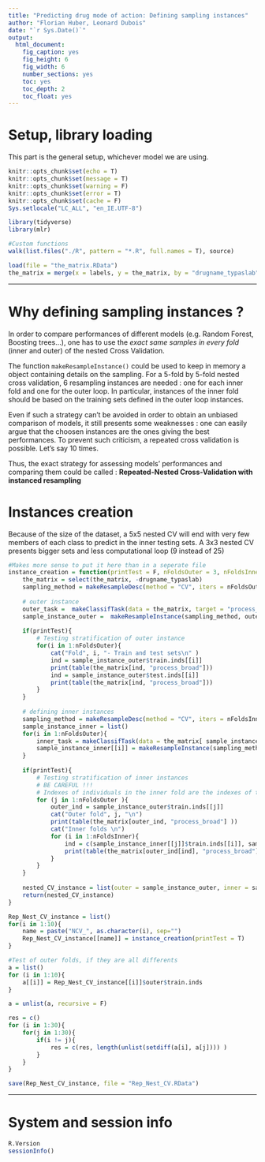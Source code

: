 ```yaml
---
title: "Predicting drug mode of action: Defining sampling instances"
author: "Florian Huber, Leonard Dubois"
date: "`r Sys.Date()`"
output:
  html_document:
    fig_caption: yes
    fig_height: 6
    fig_width: 6
    number_sections: yes
    toc: yes
    toc_depth: 2
    toc_float: yes
---
```


# Setup, library loading

This part is the general setup, whichever model we are using.

```r
knitr::opts_chunk$set(echo = T)
knitr::opts_chunk$set(message = T)
knitr::opts_chunk$set(warning = F)
knitr::opts_chunk$set(error = T)
knitr::opts_chunk$set(cache = F)
Sys.setlocale("LC_ALL", "en_IE.UTF-8")

library(tidyverse)
library(mlr)

#Custom functions
walk(list.files("./R", pattern = "*.R", full.names = T), source)

load(file = "the_matrix.RData")
the_matrix = merge(x = labels, y = the_matrix, by = "drugname_typaslab", all.y = T)

```

***

# Why defining sampling instances ?

In order to compare performances of different models (e.g. Random Forest, Boosting trees...), one has to use the *exact same samples in every fold* (inner and outer) of the nested Cross Validation.

The function ` makeResampleInstance()` could be used to keep in memory a object containing details on the sampling. For a 5-fold by 5-fold nested cross validation, 6 resampling instances are needed : one for each inner fold and one for the outer loop. In particular, instances of the inner fold should be based on the training sets defined in the outer loop instances.

Even if such a strategy can't be avoided in order to obtain an unbiased comparison of models, it still presents some weaknesses : one can easily argue that the choosen instances are the ones giving the best performances. To prevent such criticism, a repeated cross validation is possible. Let's say 10 times.

Thus, the exact strategy for assessing models' performances and comparing them could be called : **Repeated-Nested Cross-Validation with instanced resampling**


# Instances creation

Because of the size of the dataset, a 5x5 nested CV will end with very few members of each class to predict in the inner testing sets. A 3x3 nested CV presents bigger sets and less computational loop (9 instead of 25) 


```r

#Makes more sense to put it here than in a seperate file
instance_creation = function(printTest = F, nFoldsOuter = 3, nFoldsInner = 3){
    the_matrix = select(the_matrix, -drugname_typaslab)
    sampling_method = makeResampleDesc(method = "CV", iters = nFoldsOuter, stratify = TRUE)
    
    # outer instance
    outer_task =  makeClassifTask(data = the_matrix, target = "process_broad")
    sample_instance_outer =  makeResampleInstance(sampling_method, outer_task)
    
    if(printTest){
        # Testing stratification of outer instance
        for(i in 1:nFoldsOuter){
            cat("Fold", i, "- Train and test sets\n" )
            ind = sample_instance_outer$train.inds[[i]]
            print(table(the_matrix[ind, "process_broad"]))
            ind = sample_instance_outer$test.inds[[i]]
            print(table(the_matrix[ind, "process_broad"]))
        }
    }
    
    # defining inner instances
    sampling_method = makeResampleDesc(method = "CV", iters = nFoldsInner, stratify = TRUE)
    sample_instance_inner = list()
    for(i in 1:nFoldsOuter){
        inner_task = makeClassifTask(data = the_matrix[ sample_instance_outer$train.inds[[i]] , ], target = "process_broad")
        sample_instance_inner[[i]] = makeResampleInstance(sampling_method, inner_task)
    }
    
    if(printTest){
        # Testing stratification of inner instances
        # BE CAREFUL !!!
        # Indexes of individuals in the inner fold are the indexes of the vector of indexes of the corresponding outer fold 
        for (j in 1:nFoldsOuter ){
            outer_ind = sample_instance_outer$train.inds[[j]]
            cat("Outer fold", j, "\n")
            print(table(the_matrix[outer_ind, "process_broad"] ))
            cat("Inner folds \n")
            for (i in 1:nFoldsInner){
                ind = c(sample_instance_inner[[j]]$train.inds[[i]], sample_instance_inner[[j]]$test.inds[[i]])
                print(table(the_matrix[outer_ind[ind], "process_broad"]))
            }
        }
    }
    
    nested_CV_instance = list(outer = sample_instance_outer, inner = sample_instance_inner)
    return(nested_CV_instance)
}

```



```r

Rep_Nest_CV_instance = list()
for(i in 1:10){
    name = paste("NCV_", as.character(i), sep="")
    Rep_Nest_CV_instance[[name]] = instance_creation(printTest = T)
}

```



```r
#Test of outer folds, if they are all differents
a = list()
for (i in 1:10){
    a[[i]] = Rep_Nest_CV_instance[[i]]$outer$train.inds
}

a = unlist(a, recursive = F)

res = c()
for (i in 1:30){
    for(j in 1:30){
        if(i != j){
            res = c(res, length(unlist(setdiff(a[i], a[j]))) )
        }
    }
}

```



```r

save(Rep_Nest_CV_instance, file = "Rep_Nest_CV.RData")

```

***

# System and session info

```r
R.Version
sessionInfo()
```
